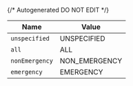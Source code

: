 {/* Autogenerated DO NOT EDIT  */}

| Name           | Value          |
| -------------- | -------------- |
| `unspecified`  | UNSPECIFIED    |
| `all`          | ALL            |
| `nonEmergency` | NON_EMERGENCY  |
| `emergency`    | EMERGENCY      |

